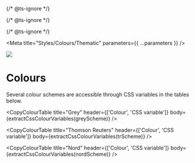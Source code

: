 
{/* @ts-ignore */}

{/* @ts-ignore */}

{/* @ts-ignore */}

<Meta title="Styles/Colours/Thematic" parameters={{ ...parameters }} />

![](https://graphics.thomsonreuters.com/style-assets/images/logos/reuters-graphics-logo/svg/graphics-logo-color-dark.svg)

# Colours

Several colour schemes are accessible through CSS variables in the tables below.

<CopyColourTable
  title="Grey"
  header={['Colour', 'CSS variable']}
  body={extractCssColourVariables(greyScheme)}
/>

<CopyColourTable
  title="Thomson Reuters"
  header={['Colour', 'CSS variable']}
  body={extractCssColourVariables(trScheme)}
/>

<CopyColourTable
  title="Nord"
  header={['Colour', 'CSS variable']}
  body={extractCssColourVariables(nordScheme)}
/>
